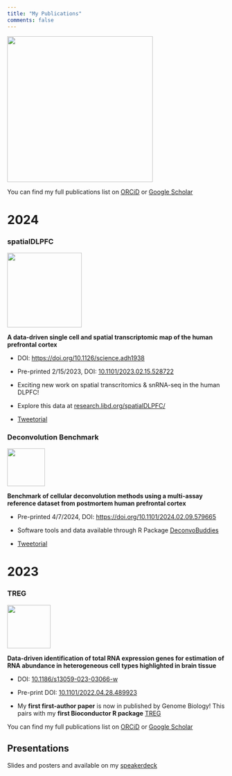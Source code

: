 ```yaml
---
title: "My Publications"
comments: false
---
```


![](images/my_hexs.png){width="336"}

You can find my full publications list on [ORCiD](https://orcid.org/0000-0001-5148-3602) or [Google Scholar](https://scholar.google.com/citations?user=GGJIfVYAAAAJ&hl=en)

# 2024

### spatialDLPFC

![](posts/2024-05-23-spatialDLPFC/images/SpatialDLPFC_logo.png){width="172"}

**A data-driven single cell and spatial transcriptomic map of the human prefrontal cortex**

-   DOI: <https://doi.org/10.1126/science.adh1938>

-   Pre-printed 2/15/2023, DOI: [10.1101/2023.02.15.528722](https://www.biorxiv.org/content/10.1101/2023.02.15.528722v1)

-   Exciting new work on spatial transcritomics & snRNA-seq in the human DLPFC!

-   Explore this data at [research.libd.org/spatialDLPFC/](https://research.libd.org/spatialDLPFC/)

-   [Tweetorial](https://twitter.com/lahuuki/status/1626686409313763328?s=20)

### Deconvolution Benchmark

![](images/DeconvoBuddies.png){width="87"}

**Benchmark of cellular deconvolution methods using a multi-assay reference dataset from postmortem human prefrontal cortex**

-   Pre-printed 4/7/2024, DOI: <https://doi.org/10.1101/2024.02.09.579665>

-   Software tools and data available through R Package [DeconvoBuddies](https://research.libd.org/DeconvoBuddies/)

-   [Tweetorial](https://x.com/lahuuki/status/1779902215328608480)

# 2023

### TREG

![](images/TREG_hex.png){width="100"}

**Data-driven identification of total RNA expression genes for estimation of RNA abundance in heterogeneous cell types highlighted in brain tissue**

-   DOI: [10.1186/s13059-023-03066-w](https://genomebiology.biomedcentral.com/articles/10.1186/s13059-023-03066-w#article-info)

-   Pre-print DOI: [10.1101/2022.04.28.489923](https://www.biorxiv.org/content/10.1101/2022.04.28.489923v1)

-   My **first first-author paper** is now in published by Genome Biology! This pairs with my **first Bioconductor R package** [TREG](https://bioconductor.org/packages/TREG)

You can find my full publications list on [ORCiD](https://orcid.org/0000-0001-5148-3602) or [Google Scholar](https://scholar.google.com/citations?user=GGJIfVYAAAAJ&hl=en)

## Presentations

Slides and posters and available on my [speakerdeck](https://speakerdeck.com/lahuuki)
